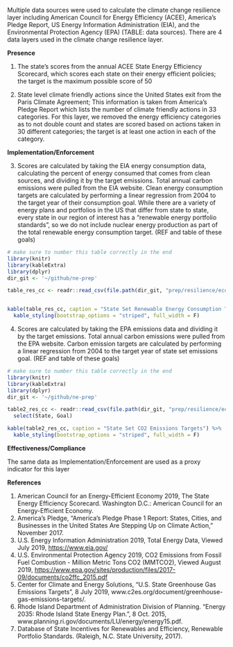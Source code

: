Multiple data sources were used to calculate the climate change resilience layer including American Council for Energy Efficiency (ACEE), America’s Pledge Report, US Energy Information Administration (EIA), and the Environmental Protection Agency (EPA) (TABLE: data sources). There are 4 data layers used in the climate change resilience layer.

**Presence**

1. The state's scores from the annual ACEE State Energy Efficiency Scorecard, which scores each state on their energy efficient policies; the target is the maximum possible score of 50 

2.  State level climate friendly actions since the United States exit from the Paris Climate Agreement; This information is taken from America’s Pledge Report which lists the number of climate friendly actions in 33 categories. For this layer, we removed the energy efficiency categories as to not double count and states are scored based on actions taken in 30 different categories; the target is at least one action in each of the category.

**Implementation/Enforcement**

3. Scores are calculated by taking the EIA energy consumption data, calculating the percent of energy consumed that comes from clean sources, and dividing it by the target emissions. Total annual carbon emissions were pulled from the EIA website. Clean energy consumption targets are calculated by performing a linear regression from 2004 to the target year of their consumption goal. While there are a variety of energy plans and portfolios in the US that differ from state to state, every state in our region of interest has a "renewable energy portfolio standards", so we do not include nuclear energy production as part of the total renewable energy consumption target. (REF and table of these goals)

```r
# make sure to number this table correctly in the end
library(knitr)
library(kableExtra)
library(dplyr)
dir_git <- '~/github/ne-prep'

table_res_cc <- readr::read_csv(file.path(dir_git, "prep/resilience/ecological/climate_change/energy_consumption_goals.csv"))


kable(table_res_cc, caption = "State Set Renewable Energy Consumption Targets") %>% 
  kable_styling(bootstrap_options = "striped", full_width = F)
```


4. Scores are calculated by taking the EPA emissions data and dividing it by the target emissions. Total annual carbon emissions were pulled from the EPA website. Carbon emission targets are calculated by performing a linear regression from 2004 to the target year of state set emissions goal. (REF and table of these goals)

```r
# make sure to number this table correctly in the end
library(knitr)
library(kableExtra)
library(dplyr)
dir_git <- '~/github/ne-prep'

table2_res_cc <- readr::read_csv(file.path(dir_git, "prep/resilience/ecological/climate_change/state_co2em_targets.csv")) %>% 
  select(State, Goal)

kable(table2_res_cc, caption = "State Set CO2 Emissions Targets") %>% 
  kable_styling(bootstrap_options = "striped", full_width = F)
```

**Effectiveness/Compliance**

The same data as Implementation/Enforcement are used as a proxy indicator for this layer


**References**

1. American Council for an Energy-Efficient Economy 2019, The State Energy Efficiency Scorecard. Washington D.C.: American Council for an Energy-Efficient Economy. 
2. America’s Pledge, “America’s Pledge Phase 1 Report: States, Cities, and Businesses in the United States Are Stepping Up on Climate Action,” November 2017.
3. U.S. Energy Information Administration 2019, Total Energy Data, Viewed July 2019, <https://www.eia.gov/>
4. U.S. Environmental Protection Agency 2019, CO2 Emissions from Fossil Fuel Combustion - Million Metric Tons CO2 (MMTCO2), Viewed August 2019, <https://www.epa.gov/sites/production/files/2017-09/documents/co2ffc_2015.pdf>
5. Center for Climate and Energy Solutions,  “U.S. State Greenhouse Gas Emissions Targets”, 8 July 2019, www.c2es.org/document/greenhouse-gas-emissions-targets/.
6. Rhode Island Department of Administration Division of Planning. “Energy 2035: Rhode Island State Energy Plan.”,  8 Oct. 2015, www.planning.ri.gov/documents/LU/energy/energy15.pdf.
7. Database of State Incentives for Renewables and Efficiency, Renewable Portfolio Standards. (Raleigh, N.C. State University, 2017).
